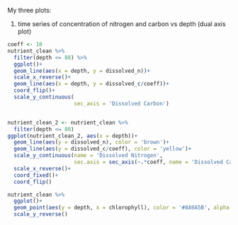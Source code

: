 My three plots:

1.  time series of concentration of nitrogen and carbon vs depth (dual axis plot)

```r
coeff <- 10
nutrient_clean %>% 
  filter(depth <= 80) %>% 
  ggplot()+
  geom_line(aes(x = depth, y = dissolved_n))+
  scale_x_reverse()+
  geom_line(aes(x = depth, y = dissolved_c/coeff))+
  coord_flip()+
  scale_y_continuous(
                     sec_axis = 'Dissolved Carbon')


nutrient_clean_2 <- nutrient_clean %>% 
  filter(depth <= 80)
ggplot(nutrient_clean_2, aes(x = depth))+
  geom_line(aes(y = dissolved_n), color = 'brown')+
  geom_line(aes(y = dissolved_c/coeff), color = 'yellow')+
  scale_y_continuous(name = 'Dissolved Nitrogen',
                     sec.axis = sec_axis(~.*coeff, name = 'Dissolved Carbon'))+
  scale_x_reverse()+
  coord_fixed()+
  coord_flip()
```

```r
nutrient_clean %>% 
  ggplot()+
  geom_point(aes(y = depth, x = chlorophyll), color = '#8A9A5B', alpha = 0.75)+
  scale_y_reverse()
```
